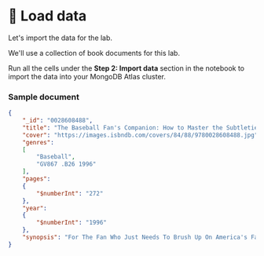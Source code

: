 # 👐 Load data

Let's import the data for the lab.

We'll use a collection of book documents for this lab.

Run all the cells under the **Step 2: Import data** section in the notebook to import the data into your MongoDB Atlas cluster.

### Sample document

```json
{
    "_id": "0028608488",
    "title": "The Baseball Fan's Companion: How to Master the Subtleties of the World's Most Complex Team Sport and Learn to Watch the Game Like an Expert",
    "cover": "https://images.isbndb.com/covers/84/88/9780028608488.jpg",
    "genres":
    [
        "Baseball",
        "GV867 .B26 1996"
    ],
    "pages":
    {
        "$numberInt": "272"
    },
    "year":
    {
        "$numberInt": "1996"
    },
    "synopsis": "For The Fan Who Just Needs To Brush Up On America's Favorite Pastime To The Novice Learning The Finer Points Of The Game. The Baseball Fan's Companion Stands Ready At The Plate To Answer All Your Questions. From The Pitcher To The Hitter, The Strategy Of Each Position Is Covered, Complex Rules Are Explained, And Baseball Terminology Is Demystified. Intermingled In All This Handy Information Are Sidebars And Boxes Filled With Fun And Useful Tidbits--from The Most Frequently Unenforced Rules List To The Pine-tar Game, From Jimmy Piersall's Backwards Home Run To The Most Notorious Disputed Plays In Major League History. Hard-to-find Facts On The Business Side Of The Game Are Included Here As Well, Covering Everything From No-cut Contracts To Free Agency. Nick Bakalar. Subtitle On Cover: How To Watch The Game Like An Expert. Includes Bibliographical References (p. 203-205) And Index."
}
```

